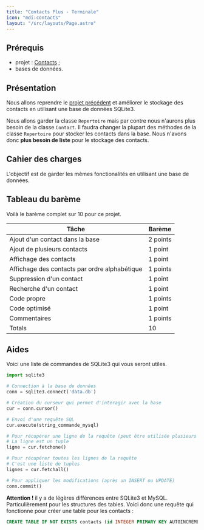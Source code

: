 ```yaml
---
title: "Contacts Plus - Terminale"
icon: "mdi:contacts"
layout: "/src/layouts/Page.astro"
---
```


## Prérequis

  - projet : [Contacts](contacts) ;
  - bases de données.

## Présentation

Nous allons reprendre le [projet précédent](/cours/listes/projet) et améliorer
le stockage des contacts en utilisant une base de données SQLite3.

Nous allons garder la classe `Repertoire` mais par contre nous n'aurons plus
besoin de la classe `Contact`. Il faudra changer la plupart des méthodes de la
classe `Repertoire` pour stocker les contacts dans la base. Nous n'avons donc
**plus besoin de liste** pour le stockage des contacts.

## Cahier des charges

L'objectif est de garder les mêmes fonctionalités en utilisant une base de
données.

## Tableau du barème

Voilà le barème complet sur 10 pour ce projet.

Tâche | Barème  
---|---  
Ajout d'un contact dans la base | 2 points  
Ajout de plusieurs contacts | 1 point  
Affichage des contacts | 1 point  
Affichage des contacts par ordre alphabétique | 1 points  
Suppression d'un contact | 1 point  
Recherche d'un contact | 1 point  
Code propre | 1 points  
Code optimisé | 1 point  
Commentaires | 1 points  
Totals | 10  
  
## Aides

Voici une liste de commandes de SQLite3 qui vous seront utiles.

```python
import sqlite3

# Connection à la base de données
conn = sqlite3.connect('data.db')

# Création du curseur qui permet d'interagir avec la base
cur = conn.cursor()

# Envoi d'une requête SQL
cur.execute(string_commande_mysql)

# Pour récupérer une ligne de la requête (peut être utilisée plusieurs fois)
# La ligne est un tuple
ligne = cur.fetchone()

# Pour récupérer toutes les lignes de la requête
# C'est une liste de tuples
lignes = cur.fetchall()

# Pour appliquer les modifications (après un INSERT ou UPDATE)
conn.commit()
```

**Attention !** il y a de légères différences entre SQLite3 et MySQL.
Particulièrement pour les structures des tables. Voici donc une requête qui
fonctionne pour créer une table pour les contacts :

```sql
CREATE TABLE IF NOT EXISTS contacts (id INTEGER PRIMARY KEY AUTOINCREMENT, nom TEXT, prenom TEXT, telephone INTEGER)
```
